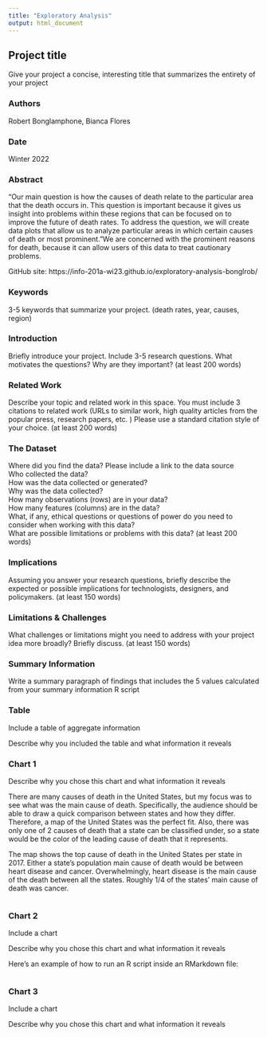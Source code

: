 ```yaml
---
title: "Exploratory Analysis"
output: html_document
---
```


## Project title

Give your project a concise, interesting title that summarizes the entirety of your project

### Authors

Robert Bonglamphone, Bianca Flores

### Date

Winter 2022

### Abstract

"Our main question is how the causes of death relate to the particular area that the death occurs in. This question is important because it gives us insight into problems within these regions that can be focused on to improve the future of death rates. To address the question, we will create data plots that allow us to analyze particular areas in which certain causes of death or most prominent. "We are concerned with the prominent reasons for death, because it can allow users of this data to treat cautionary problems.

GitHub site: https://info-201a-wi23.github.io/exploratory-analysis-bonglrob/

### Keywords

3-5 keywords that summarize your project.
(death rates, year, causes, region)

### Introduction  

Briefly introduce your project.  Include 3-5 research questions. What motivates the questions? Why are they important? (at least 200 words)

### Related Work  

Describe your topic and related work in this space. You must include 3 citations to related work (URLs to similar work, high quality articles from the popular press, research papers, etc. ) Please use a standard citation style of your choice. (at least 200 words)

### The Dataset

Where did you find the data? Please include a link to the data source  
Who collected the data?  
How was the data collected or generated?  
Why was the data collected?  
How many observations (rows) are in your data?  
How many features (columns) are in the data?  
What, if any, ethical questions or questions of power do you need to consider when working with this data?  
What are possible limitations or problems with this data?   (at least 200 words)

### Implications

Assuming you answer your research questions, briefly describe the expected or possible implications for technologists, designers, and policymakers. (at least 150 words)

### Limitations & Challenges
What challenges or limitations might you need to address with your project idea more broadly? Briefly discuss. (at least 150 words)

### Summary Information

Write a summary paragraph of findings that includes the 5 values calculated from your summary information R script

### Table

Include a table of aggregate information

Describe why you included the table and what information it reveals

### Chart 1

Describe why you chose this chart and what information it reveals

There are many causes of death in the United States, but my focus was to see what was
the main cause of death. Specifically, the audience should be able to draw a quick comparison between states and how they differ. Therefore, a map of the United States was the perfect fit. Also, there was only one of 2 causes of death that a state can be classified under, so a state would be the color of the leading cause of death that it represents. 

The map shows the top cause of death in the United States per state in 2017. Either a state's population main cause of death would be between heart disease and cancer. Overwhelmingly, heart disease is the main cause of the death between all the states. Roughly 1/4 of the states' main cause of death was cancer. 


```r
```

### Chart 2

Include a chart

Describe why you chose this chart and what information it reveals

Here's an example of how to run an R script inside an RMarkdown file:

```r
```


### Chart 3

Include a chart

Describe why you chose this chart and what information it reveals
